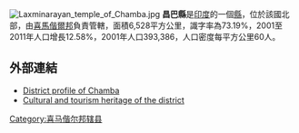 [[Image:Laxminarayan_temple_of_Chamba.jpg|thumb]]
'''昌巴縣'''是[[印度|印度]]的一個[[縣|縣]]，位於該國北部，由[[喜馬偕爾邦|喜馬偕爾邦]]負責管轄，面積6,528平方公里，識字率為73.19%，2001至2011年人口增長12.58%，2001年人口393,386，人口密度每平方公里60人。

==外部連結==
* [https://web.archive.org/web/20120903203103/http://himachalpr.gov.in/intranet/Chamba/DISTRICT%20PROFILE%20OF%20CHAMBA.doc District profile of Chamba]
*[https://web.archive.org/web/20120903200903/http://himachalpr.gov.in/intranet/Chamba/CULTURAL%20AND%20TOURISM%20HERITAGE%20%20OF%20THE%20DISTRICT.doc Cultural and tourism heritage of the district]

{{coord|32|33|16|N|76|07|26|E|type:adm3rd_source:itwiki|display=title}}

{{Authority control}}
{{印度行政区划小作品}}
[[Category:喜马偕尔邦辖县|Category:喜马偕尔邦辖县]]